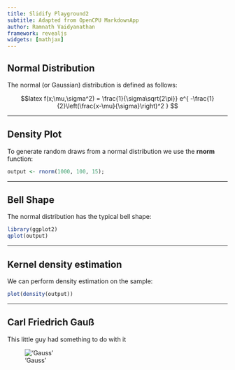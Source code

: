 ```yaml
---
title: Slidify Playground2
subtitle: Adapted from OpenCPU MarkdownApp
author: Ramnath Vaidyanathan
framework: revealjs
widgets: [mathjax]
---
```

 
## Normal Distribution
 
The normal (or Gaussian) distribution is defined as follows:
 
$$latex
f(x;\mu,\sigma^2) = \frac{1}{\sigma\sqrt{2\pi}} 
e^{ -\frac{1}{2}\left(\frac{x-\mu}{\sigma}\right)^2 }
$$

---
 
## Density Plot
 
To generate random draws from a normal distribution we use the **rnorm** function:
 
```r
output <- rnorm(1000, 100, 15);
```

---
 
## Bell Shape
 
The normal distribution has the typical bell shape:
 
```r
library(ggplot2)
qplot(output)
```

---
 
## Kernel density estimation
 
We can perform density estimation on the sample:
 
```r
plot(density(output))
``` 

---
 
## Carl Friedrich Gauß
 
This little guy had something to do with it
 
!['Gauss'](http://goo.gl/ZwTTXv)
